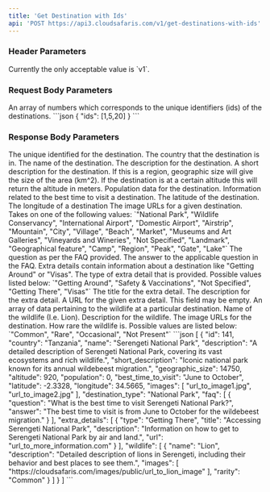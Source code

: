 ```yaml
---
title: 'Get Destination with Ids'
api: 'POST https://api3.cloudsafaris.com/v1/get-destinations-with-ids'
---
```


### Header Parameters
<ParamField header="CloudSafaris-API-Version" type="string" default="v1">
  Currently the only acceptable value is `v1`.
</ParamField>

### Request Body Parameters

<ParamField body="ids" type="number[]" required>
  An array of numbers which corresponds to the unique identifiers (ids) of the destinations.
</ParamField>

<RequestExample>
  ```json
  {
    "ids": [1,5,20]
  }
```
</RequestExample>

### Response Body Parameters

<ResponseField name="id" type="number">
    The unique identified for the destination.
</ResponseField>

<ResponseField name="country" type="string">
    The country that the destination is in.
</ResponseField>

<ResponseField name="name" type="string">
    The name of the destination.
</ResponseField>

<ResponseField name="description" type="string">
    The description for the destination.
</ResponseField>

<ResponseField name="short_description" type="string">
    A short description for the destination.
</ResponseField>

<ResponseField name="geographic_size" type="number">
    If this is a region, geographic size will give the size of the area (km^2).
</ResponseField>

<ResponseField name="altitude" type="number">
    If the destination is at a certain altitude this will return the altitude in meters.
</ResponseField>

<ResponseField name="population" type="number">
    Population data for the destination.
</ResponseField>

<ResponseField name="best_time_to_visit" type="string">
    Information related to the best time to visit a destination.
</ResponseField>

<ResponseField name="latitude" type="number">
    The latitude of the destination.    
</ResponseField>

<ResponseField name="longitude" type="number">
    The longitude of a destination
</ResponseField>

<ResponseField name="images" type="string[]">
    The image URLs for a given destination.
</ResponseField>

<ResponseField name="destination_type" type="string">
    Takes on one of the following values:
    `"National Park", "Wildlife Conservancy", "International Airport", "Domestic Airport",
"Airstrip", "Mountain", "City", "Village", "Beach", "Market", "Museums and Art Galleries", "Vineyards and Wineries", "Not Specified", 
"Landmark", "Geographical feature", "Camp", "Region", "Peak", "Gate", "Lake"`    
</ResponseField>

<ResponseField name="faq" type="object[]">
    <Expandable name="properties" defaultOpen={true}>
        <ResponseField name="question" type="string">
            The question as per the FAQ provided.
        </ResponseField>
        <ResponseField name="answer" type="string">
            The answer to the applicable question in the FAQ.
        </ResponseField>
    </Expandable>    
</ResponseField>

<ResponseField name="extra_details" type="object[]">
    Extra details contain information about a destination like "Getting Around" or "Visas".
    <Expandable name="properties" defaultOpen={true}>
        <ResponseField name="type" type="string">
            The type of extra detail that is provided. Possible values listed below:
            `"Getting Around", "Safety & Vaccinations", "Not Specified", "Getting There", "Visas"`
        </ResponseField>
        <ResponseField name="title" type="string">
            The title for the extra detail.
        </ResponseField>
        <ResponseField name="description" type="string">
            The description for the extra detail.
        </ResponseField>
        <ResponseField name="url" type="string">
            A URL for the given extra detail. This field may be empty.
        </ResponseField>
    </Expandable>
</ResponseField>

<ResponseField name="wildlife" type="object[]">
    An array of data pertaining to the wildlife at a particular destination.
    <Expandable name="properties" defaultOpen={true}>
        <ResponseField name="name" type="string">
            Name of the wildlife (I.e. Lion).
        </ResponseField>
        <ResponseField name="description" type="string">
            Description for the wildlife.
        </ResponseField>
        <ResponseField name="images" type="string[]">
            The image URLs for the destination.
        </ResponseField>
        <ResponseField name="rarity" type="How rare the wildlife is">
            How rare the wildlife is. Possible values are listed below:
            `"Common", "Rare", "Occasional", "Not Present"`
        </ResponseField>
    </Expandable>
</ResponseField>

<ResponseExample>
```json
[
    {
        "id": 141,
        "country": "Tanzania",
        "name": "Serengeti National Park",
        "description": "A detailed description of Serengeti National Park, covering its vast ecosystems and rich wildlife.",
        "short_description": "Iconic national park known for its annual wildebeest migration.",
        "geographic_size": 14750,
        "altitude": 920,
        "population": 0,
        "best_time_to_visit": "June to October",
        "latitude": -2.3328,
        "longitude": 34.5665,
        "images": [
            "url_to_image1.jpg",
            "url_to_image2.jpg"
        ],
        "destination_type": "National Park",
        "faq": [
            {
                "question": "What is the best time to visit Serengeti National Park?",
                "answer": "The best time to visit is from June to October for the wildebeest migration."
            }
        ],
        "extra_details": [
            {
                "type": "Getting There",
                "title": "Accessing Serengeti National Park",
                "description": "Information on how to get to Serengeti National Park by air and land.",
                "url": "url_to_more_information.com"
            }
        ],
        "wildlife": [
            {
            "name": "Lion",
            "description": "Detailed description of lions in Serengeti, including their behavior and best places to see them.",
            "images": [
                "https://cloudsafaris.com/images/public/url_to_lion_image"
            ],
            "rarity": "Common"
            }
        ]
    }
]
```
</ResponseExample>
